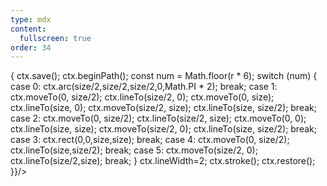 ```yaml
---
type: mdx
content:
  fullscreen: true
order: 34
---
```



<CentreCols>
  <RandomGrid
    rows={35}
    cols={35}
    renderCell={(ctx, size, r, lastRandom) => {
      ctx.save();
      ctx.beginPath();
      const num = Math.floor(r * 6);
      switch (num) {
        case 0:
          ctx.arc(size/2,size/2,size/2,0,Math.PI * 2);
          break;
        case 1:
          ctx.moveTo(0, size/2);
          ctx.lineTo(size/2, 0);
          ctx.moveTo(0, size);
          ctx.lineTo(size, 0);
          ctx.moveTo(size/2, size);
          ctx.lineTo(size, size/2);
          break;
        case 2:
          ctx.moveTo(0, size/2);
          ctx.lineTo(size/2, size);
          ctx.moveTo(0, 0);
          ctx.lineTo(size, size);
          ctx.moveTo(size/2, 0);
          ctx.lineTo(size, size/2);
          break;
        case 3:
          ctx.rect(0,0,size,size);
          break;
        case 4:
          ctx.moveTo(0, size/2);
          ctx.lineTo(size,size/2);
          break;
        case 5:
          ctx.moveTo(size/2, 0);
          ctx.lineTo(size/2,size);
          break;
      }
      ctx.lineWidth=2;
      ctx.stroke();
      ctx.restore();
    }}/>

</CentreCols>
